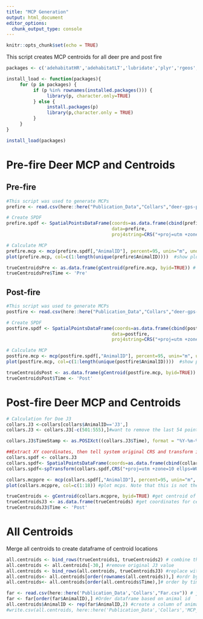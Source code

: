 ```yaml
---
title: "MCP Generation"
output: html_document
editor_options: 
  chunk_output_type: console
---
```


```r
knitr::opts_chunk$set(echo = TRUE)
```

This script creates MCP centroids for all deer pre and post fire

```r
packages <- c('adehabitatHR','adehabitatLT','lubridate','plyr','rgeos','here','rgdal', 'sp', 'dplyr','raster','proxy','tibble')

install_load <- function(packages){
     for (p in packages) {
          if (p %in% rownames(installed.packages())) {
               library(p, character.only=TRUE)
          } else {
               install.packages(p)
               library(p,character.only = TRUE)
          }
     }
}

install_load(packages)
```

# Pre-fire Deer MCP and Centroids

## Pre-fire
```r
#This script was used to generate MCPs
prefire <- read.csv(here::here("Publication_Data","Collars","deer-gps-prefire.csv")) #load in pre-fire dataframe

# Create SPDF
prefire.spdf <- SpatialPointsDataFrame(coords=as.data.frame(cbind(prefire$Easting, prefire$Northing)), 
                                       data=prefire,
                                       proj4string=CRS("+proj=utm +zone=10 ellps=WGS84")) #create spatial points dataframe

# Calculate MCP
prefire.mcp <- mcp(prefire.spdf[,"AnimalID"], percent=95, unin="m", unout="km2") # create 95% mcp for each animal in km^2
plot(prefire.mcp, col=c(1:length(unique(prefire$AnimalID))))  #show plot of all deer mcps

trueCentroidsPre <- as.data.frame(gCentroid(prefire.mcp, byid=TRUE)) # get centroid of each mcp
trueCentroidsPre$Time <- 'Pre'
```

## Post-fire
```r
#This script was used to generate MCPs
postfire <- read.csv(here::here("Publication_Data","Collars","deer-gps-postfire.csv")) #load in pre-fire dataframe

# Create SPDF
postfire.spdf <- SpatialPointsDataFrame(coords=as.data.frame(cbind(postfire$Easting, postfire$Northing)), 
                                       data=postfire,
                                       proj4string=CRS("+proj=utm +zone=10 ellps=WGS84")) #create spatial points dataframe

# Calculate MCP
postfire.mcp <- mcp(postfire.spdf[,"AnimalID"], percent=95, unin="m", unout="km2") # create 95% mcp for each animal in km^2
plot(postfire.mcp, col=c(1:length(unique(postfire$AnimalID))))  #show plot of all deer mcps

trueCentroidsPost <- as.data.frame(gCentroid(postfire.mcp, byid=TRUE)) # get centroid of each mcp
trueCentroidsPost$Time <- 'Post'
```


# Post-fire Deer MCP and Centroids
```r
# Calculation for Doe J3
collars.J3 <-collars[collars$AnimalID=='J3',]
collars.J3 <- collars.J3[-c(501:555),]#want to remove the last 54 points from the dataframe that represent the return to homerange

collars.J3$TimeStamp <- as.POSIXct((collars.J3$Time), format = "%Y-%m-%d %H:%M:%S", origin = '1970-01-01', tz = "America/Los_Angeles")

##Extract XY coordinates, then tell system original CRS and transform into UTM for meteres and convert to spatial points, then convert spatial points back into dataframe
collars.spdf <- collars.J3
collars.spdf<- SpatialPointsDataFrame(coords=as.data.frame(cbind(collars.spdf$Longitude, collars.spdf$Latitude)), data=collars.spdf, proj4string=CRS("+proj=longlat +datum=WGS84"))
collars.spdf<-spTransform(collars.spdf,CRS("+proj=utm +zone=10 ellps=WGS84") )

collars.mcppre <- mcp(collars.spdf[,"AnimalID"], percent=95, unin="m", unout="km2") # create 95% mcp for each animal in km^2
plot(collars.mcppre, col=c(1:18)) #plot mcps. Note that this is not the true value for Doe J3, we will cacluate it below

trueCentroids <- gCentroid(collars.mcppre, byid=TRUE) #get centroid of each mcp
trueCentroidsJ3 <- as.data.frame(trueCentroids) #get coordinates for centroids
trueCentroidsJ3$Time <- 'Post'

```

# All Centroids
Merge all centroids to create dataframe of centroid locations
```r
all.centroids <- bind_rows(trueCentroids1, trueCentroids2) # combine the 2 dataframes
all.centroids <- all.centroids[-30,] #remove original J3 value
all.centroids <- bind_rows(all.centroids, trueCentroidsJ3) #replace with J3 value with  the correct number of points in dataframe
all.centroids<- all.centroids[order(rownames(all.centroids)),] #ordr by rowname (animal id)
all.centroids<- all.centroids[order(all.centroids$Time),]# order by time period

far <- read.csv(here::here('Publication_Data','Collars',"Far.csv")) # just loading this in for the animal ids
far <- far[order(far$AnimalID),] #Order dataframe based on animal id
all.centroids$AnimalID <- rep(far$AnimalID,2) #create a column of animal ids
#write.csv(all.centroids, here::here('Publication_Data','Collars','MCP_Centroid.csv'))
```
